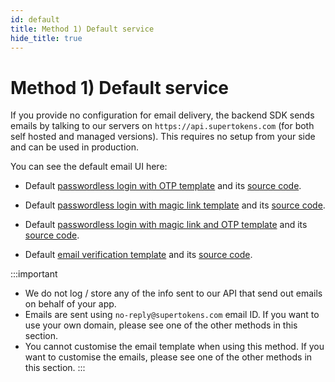 ```yaml
---
id: default
title: Method 1) Default service
hide_title: true
---
```



# Method 1) Default service

If you provide no configuration for email delivery, the backend SDK sends emails by talking to our servers on `https://api.supertokens.com` (for both self hosted and managed versions). This requires no setup from your side and can be used in production.

You can see the default email UI here:
- Default [passwordless login with OTP template](https://github.com/supertokens/email-sms-templates#otp-login) and its [source code](https://github.com/supertokens/email-sms-templates/blob/master/email-html/otp-login.html).

- Default [passwordless login with magic link template](https://github.com/supertokens/email-sms-templates#magic-link-login) and its [source code](https://github.com/supertokens/email-sms-templates/blob/master/email-html/magic-link-login.html).

- Default [passwordless login with magic link and OTP template](https://github.com/supertokens/email-sms-templates#magic-link-login) and its [source code](https://github.com/supertokens/email-sms-templates#magic-link--otp-login).

- Default [email verification template](../common-customizations/email-verification/email-verification-email) and its [source code](https://github.com/supertokens/email-sms-templates/blob/master/email-html/email-verification.html).

:::important
- We do not log / store any of the info sent to our API that send out emails on behalf of your app.
- Emails are sent using `no-reply@supertokens.com` email ID. If you want to use your own domain, please see one of the other methods in this section.
- You cannot customise the email template when using this method. If you want to customise the emails, please see one of the other methods in this section.
:::

